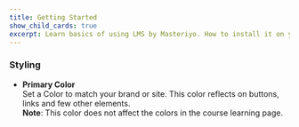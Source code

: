 ```yaml
---
title: Getting Started
show_child_cards: true
excerpt: Learn basics of using LMS by Masteriyo. How to install it on your WordPress setup.
---
```


### Styling

- **Primary Color**  
  Set a Color to match your brand or site. This color reflects on buttons, links and few other elements.  
  **Note**: This color does not affect the colors in the course learning page.

